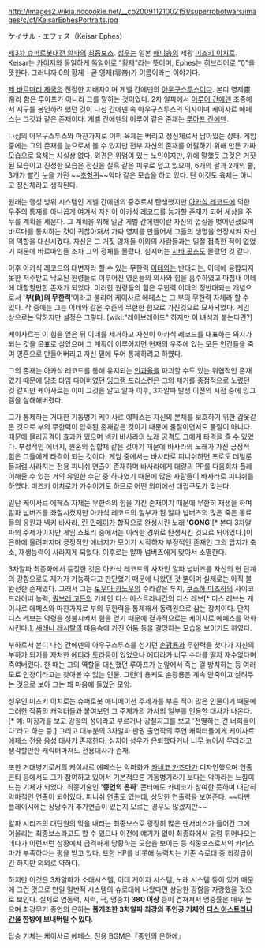 http://images2.wikia.nocookie.net/__cb20091121002151/superrobotwars/images/c/cf/KeisarEphesPortraits.jpg

ケイサル・エフェス（Keisar Ephes）

[[제3차 슈퍼로봇대전 알파]]의 [[최종보스]]. [[성우]]는 일본 [[애니송]]의 제왕 [[미즈키 이치로]].
Keisar는 [[카이저]]와 동일하게 [[독일어]]로 "[[황제]]"라는 뜻이며, Ephes는 [[히브리어]]로 "[[0]]"을 뜻한다. 그러니까 0의 황제 - 곧 영제(零帝)가 이름이라는 이야기다.

[[제 바르마리 제국]]의 진정한 지배자이며 게벨 간에덴의 [[아우구스투스]]이다. 본디 영제靈帝라 함은 루아프가 아니라 그를 말하는 것이었다. 2차 알파에서 [[이루이 간에덴]] 조종해서 지구를 봉인하려 했던 것이 나심 간에덴 속 아우구스투스의 의사이며 케이사르 에페스는 그것과 같은 존재이다. 게벨 간에덴의 이루이 같은 존재는 [[루아프 간에덴]].

나심의 아우구스투스와 마찬가지로 이미 육체는 버리고 정신체로서 남아있는 상태. 게임 중에는 그의 존재를 눈으로서 볼 수 있지만 전부 자신의 존재를 어필하기 위해 만든 가짜 모습으로 육체는 사실상 없다. 외견은 위엄이 있는 노인이지만, 위에 말했듯 그것은 거짓된 모습이고 진정한 모습은 전신을 칠흑 같은 피부로 덮고 있으며, 6개의 팔과 2개의 뿔, 3개가 빨간 눈을 가진 ~~[[초형귀]]~~악마 같은 모습을 하고 있다. 단 이것도 육체는 아니고 정신체라고 생각된다.

원래는 행성 방위 시스템인 게벨 간에덴의 중추로서 탄생했지만 [[아카식 레코드]]에 의한 우주의 통제를 아니꼽게 여겨서 자신이 아카식 레코드를 능가할 존재가 되어 세상을 주무를 계획을 세운다. 그 계획을 위해 일단 게벨 간에덴이란 자신의 껍질을 벗어던졌으며 바르마를 통치하는 것이 귀찮아져서 가짜 영제를 만들어서 그들의 생명을 연장시켜 자신의 역할을 대신시켰다. 자신은 그 거짓 영제들 이외의 사람들과는 일절 접촉한 적이 없었기 때문에 바르마인들 조차 그의 정체를 몰랐다. 심지어는 [[시바 곳초]]도 몰랐던 것 같다.

이후 아카식 레코드의 대변자라 할 수 있는 무한력 [[이데]]와는 반대되는, 이데에 융합되지 못한 저주받고 낙오된 원령들로 이루어진 영혼들의 의사와 힘을 흡수하였고 마침내 이데에 대항할만한 존재가 되었다. 이러한 원령들의 힘은 무한력 이데의 정반대되는 개념으로서 ''''부(負)의 무한력''''이라고 불리며 케이사르 에페스는 그 부의 무한력 자체라 할 수 있다. 작 중에는 그는 이데와 같은 수준의 무한한 힘으로 가진것으로 묘사되었다. 게임 상으로는 약하지만 설정은 그렇다. [wiki:"레이브레이드" 하지만 이 녀석과 붙는다면?]

케이사르는 이 힘을 얻은 뒤 이데를 제거하고 자신이 아카식 레코드를 대표하는 의지가 되는 것을 목표로 삼았으며 그 계획이 이루어지면 현재의 우주에 있는 모든 인간들을 죽여 영혼으로 만들어버리고 자신 밑에 두어 통제하려고 하였다. 

그의 존재는 아카식 레코드를 통해 유지되는 [[인과율]]을 파괴할 수도 있는 위협적인 존재였기 때문에 당초 타임 다이버였던 [[잉그램 프리스켄]]은 그의 제거를 중점적으로 노렸던 것 같지만 케이사르는 이미 그것을 알고 알파 이후, 3차알파 발생 이전의 시점 중에 잉그램을 살해해버렸다.

그가 통제하는 거대한 기동병기 케이사르 에페스는 자신의 본체를 보호하기 위한 갑옷같은 것으로 부의 무한력이 압축된 존재같은 것이기 때문에 물질이면서도 물질이 아니다. 때문에 물리공격이 효과가 있으며 [[넥키 바사라]]의 노래 공격도 그에게 타격을 줄 수 있었다. 부정적인 에너지, 원혼의 집합체 같은 것이기 때문에 바사라의 노래가 가진 긍정적 힘은 그들에게 타격이 되는 것이다. 게임 중에서는 바사라로 피니쉬하면 프로토 데빌룬들처럼 사라지는 전용 피니쉬 연출이 존재하며 바사라에게 대량의 PP를 다음회차 플레이해줄 수 있는 거의 유일한 수단 중 하나였기 때문에 많은 사람들이 바사라로 피니쉬를 하였다. 미즈키 이치로가 가수이기도 하므로 어떤 의미에선 대립구도가 맞는다.

일단 케이사르 에페스 자체는 무한력의 힘을 가진 존재이기 때문에 무한히 재생을 하며 알파 넘버즈를 좌절시켰지만 아카식 레코드의 일부가 된 알파 넘버즈의 많은 죽은 동료들의 응원과 넥키 바사라, [[린 민메이]]가 합작으로 완성시킨 노래 ''''GONG''''[* 본디 3차알파의 주제가이지만 게임 스토리 중에서는 이러한 경위로 탄생시킨 것으로 되어있다.]이 은하에 울려퍼지며 긍정적인 에너지가 모이기 시작하자 부정적인 존재인 그의 입지가 축소, 재생능력이 사라지게 되었다. 이후로는 알파 넘버즈에게 맞아서 소멸한다.

3차알파 최종화에서 등장한 것은 아카식 레코드의 사자인 알파 넘버즈를 자신의 현 단계의 강함으로도 제거가 가능하다고 판단했기 때문에 나왔던 것 뿐이며 실제로는 아직 불완전한 존재였다. 그래서 그는 [[토우마 카노우]]의 수라같은 투지, [[쿠스하 미즈하]]의 사이코 드라이버 능력, [[쿼브레 고든]]의 기체인 디스 아스트라나간의 디스 레브[* 디스 레브는 케이사르 에페스와 마찬가지로 부의 무한력을 통제해서 동력원으로 삼는 장치이다. 단지 디스 레브는 악령을 성불시켜서 힘을 얻기 때문에 결과적으로는 케이사르 에페스를 약화시킨다.], [[세레나 레시탈]]의 마음속에 가진 어둠 등을 갈망하는 모습을 보이기도 하였다.

부하로서 본디 나심 간에덴의 아우구스투스를 섬기던 [[손광룡]]과 무한력을 찾다가 자신의 부하가 되기를 자처한 [[에티라 토라]]등이 있었으나 에티라가 너무 수다를 떨자 재수없다며 죽여버렸다. 한 때는 그의 역할을 대신했던 루아프가 눈앞에서 죽는 걸 방치하는 등 여러모로 인정이라고는 찾아볼 수 없는 인물. 그런데 용케도 손광룡은 계속 안죽이고 살려두는 것으로 보아 그는 꽤 마음에 들었던 모양.

성우인 미즈키 이치로는 슈퍼로봇 애니메이션 주제가를 부른 적이 많은 인물이기 때문에 그러한 작품의 캐릭터들과 붙여보면 그 주제가의 가사의 일부를 인용한 대사가 나온다.[* 예: 마징가를 보고 강철의 성이라고 부르거나 강철지그를 보고 '전멸하는 건 너희들이다'라고 하는 등.] 그리고 대부분의 3차알파 판권 출연작의 주연 캐릭터들에게 케이사르 에페스 전용 음성 대사가 존재한다. 심지어 성우가 은퇴했다거나 너무 늙어서 무리라고 생각할만한 캐릭터마저도 전용대사가 존재.

{{{#!html
<object width="480" height="360"><param name="movie" value="http://www.youtube.com/v/Nz174h-3rEU&t=283?hl=ko_KR&amp;version=3"></param><param name="allowFullScreen" value="true"></param><param name="allowscriptaccess" value="always"></param><embed src="http://www.youtube.com/v/Nz174h-3rEU&&t=283?hl=ko_KR&amp;version=3" type="application/x-shockwave-flash" width="480" height="360" allowscriptaccess="always" allowfullscreen="true"></embed></object>
}}}

또한 거대병기로서의 케이사르 에페스는 악마화가 [[카네코 카즈마]]가 디자인했으며 연출 콘티 등에서도 그가 참여하고 있어서 기본적으론 기동병기라기 보다는 악마라는 느낌이 드는 기체가 되었다. 최종기술인 ''''종언의 은하'''' 콘티에도 카네코가 참여한 듯하며 대단히 악마적인 연출이 되어있다. 피니쉬 연출도 있는데, 상당한 연출력을 보여준다. ~~다만 플레이시에는 상당수가 추가연출이 있는지 모르는 경우도 많겠지만~~

알파 시리즈의 대단원의 막을 내리는 최종보스로 굉장히 많은 팬서비스가 들어간 그에 어울리는 최종보스라고도 할 수 있으나 이전에 얘기가 없이 최종화에서 덜렁 튀어나오는 데다가 이런저런 상황에서 급격하게 당황하는 모습을 보이는 등 최종보스로서의 카리스마가 부족하다는 평을 받고 있다. 또한 HP를 비롯해 능력치는 기존 슈로대 중 최강급이긴 하지만 의외로 약하다.

하지만 이것은 3차알파가 소대시스템, 이데 게이지 시스템, 노래 시스템 등이 있기 때문에 그런 것으로 만일 일반적 시스템의 슈로대에 나왔다면 상당한 강함을 자랑했을 것으로 보인다. 실제로 염동력, 저력, 극, 명중치 '''380 이상''' 등이 겹쳐져서 명중률은 매우 높으며 최강무기 종언의 은하는 '''풀개조한 3차알파 최강의 주인공 기체인 [[디스 아스트라나간]]을 한방에 보내버릴 수 있다'''.

탑승 기체는 케이사르 에페스.
전용 BGM은『종언의 은하에』
